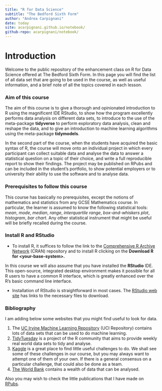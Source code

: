```yaml
---
title: "R for Data Science"
subtitle: "The Bedford Sixth Form"
author: "Andrea Carpignani"
date: today
site: acarpignani.github.io/notebook/
github-repo: acarpignani/notebook/
---
```


# Introduction

Welcome to the public repository of the enhancement class on R for Data Science offered at The Bedford Sixth Form. In this page you will find the list of all data set that are going to be used in the course, as well as useful information, and a brief note of all the topics covered in each lesson.

### Aim of this course

The aim of this course is to give a thorough and opinionated introduction to R using the magnificent IDE RStudio, to show how the program excellently performs data analysis on different data sets, to introduce to the use of the meta-package **tidyverse** to perform exploratory data analysis, clean and reshape the data, and to give an introduction to machine learning algorithms using the meta-package **tidymodels**.

In the second part of the course, when the students have acquired the basic syntax of R, the course will move onto an individual project in which every participant can collect suitable data and analyse the data to answer a statistical question on a topic of their choice, and write a full reproducible report to show their findings. The project may be published on RPubs and can be included in the student's portfolio, to show potential employers or to university their ability to use the software and to analyse data.

### Prerequisites to follow this course

This course has basically no prerequisites, except the notions of mathematics and statistics from any GCSE Mathematics course. In particular, the learner is assumed to know the following statistical tools: *mean*, *mode*, *median*, *range*, *interquartile range*, *box-and-whiskers plot*, *histogram*, *bar chart*. Any other statistical instrument that might be useful will be briefly recalled during the course.

### Install R and RStudio

-   To install R, it suffices to follow the link to the [Comprehensive R Archive Network](https://cran.r-project.org/) (CRAN) repository and to install R clicking on the **Download R for \<your-base-system\>.**

In this course we will also assume that you have installed the **RStudio** IDE. This open-source, integrated desktop environment makes it possible for all R users to have a common R interface, which is greatly enhanced over the R's basic command line interface.

-   Installation of RStudio is straightforward in most cases. The [RStudio web site](https://posit.co/products/open-source/rstudio/) has links to the necessary files to download.

### Bibliography

I am adding below some websites that you might find useful to look for data.

1.  The [UC Irvine Machine Learning Repository](https://archive.ics.uci.edu/) (UCI Repository) contains lots of data sets that can be used to do machine learning.
2.  [TidyTuesday](https://github.com/rfordatascience/tidytuesday) is a project of the R community that aims to provide weekly real world data sets to tidy and analyse.
3.  [Kaggle](https://www.kaggle.com/) is a great place to find little useful challenges to do. We shall see some of these challenges in our course, but you may always want to attempt one of them of your own. If there is a general consensus on a particular challenge, that could also be done as a team.
4.  [The World Bank](https://data.worldbank.org/) contains a wealth of data that can be analysed.

Also you may wish to check the little publications that I have made on [RPubs](https://rpubs.com/acarpignani).
